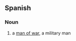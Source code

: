 ==Spanish==

===Noun===
{{es-noun|m|head=[[hombre]] [[de]] [[guerra]]|pl=hombres de guerra}}

# a [[man of war]], a military man